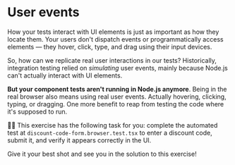 # User events

How your tests interact with UI elements is just as important as how they locate them. Your users don't dispatch events or programmatically access elements — they hover, click, type, and drag using their input devices.

So, how can we replicate real user interactions in our tests? Historically, integration testing relied on _simulating_ user events, mainly because Node.js can't actually interact with UI elements.

**But your component tests aren't running in Node.js anymore**. Being in the real browser also means using real user events. Actually hovering, clicking, typing, or dragging. One more benefit to reap from testing the code where it's supposed to run.

👨‍💼 This exercise has the following task for you: complete the automated test at <InlineFile file="./src/discount-code-form.browser.test.tsx">`discount-code-form.browser.test.tsx`</InlineFile> to enter a discount code, submit it, and verify it appears correctly in the UI.

Give it your best shot and see you in the solution to this exercise!
